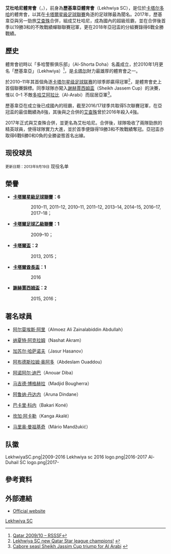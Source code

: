 {{noteTA
|G1=足球
|G2=卡塔尔星级足球联赛
|G3=地名
|1=zh-hans:莱科维亚体育俱乐部; zh-cn:莱赫维亚竞技俱乐部; zh-hk:歷基韋亞體育會;
|2=zh-hans:莱科维亚; zh-cn:莱赫维亚; zh-hk:歷基韋亞;
|3=zh-hans:马里奥·曼朱基奇;zh-hk:馬里奧·文迪蘇傑;zh-mo:馬里奧·文迪蘇傑;zh-tw:馬里奧·曼祖基奇;
|4=zh-hans:托比·阿尔德韦雷尔德;zh-hk:杜比·艾達韋列特;zh-tw:托比·阿爾德韋雷爾德;
}}
{{Football club infobox
| clubname   = 艾杜哈尼<br />'''''Al-Duhail''
| image      = [[File:Al-Duhail_SC_logo.png|180px]]
| fullname   = Al-Duhail SC
| nickname   = ''Internal Security Force''
| founded    = 1938年<br /> 以「''Al-Shorta Doha''」名義
| ground     = [[莱科维亚体育俱乐部球场|莱科维亚体育俱乐部球场]]<br />（Lekhwiya SC Stadium）
| city       = [[卡塔尔|卡塔尔]]，[[多哈|多哈]]
| capacity   = 20,000
| chairman   = 
| manager    = [[埃尔南·克雷斯波|埃尔南·克雷斯波]]
| league     = [[卡塔爾星級足球聯賽|卡塔爾星級足球聯賽]]
| season     = 2021–22
| position   = 卡塔聯，第 2 位
| pattern_la1=_shoulder_stripes_white_stripes||pattern_b1=_whiteshoulders|pattern_ra1=_shoulder_stripes_white_stripes
| leftarm1=FF0000|body1=FF0000|rightarm1=FF0000|shorts1=FF0000|socks1=FF0000|pattern_so1=_3_stripes_white
| pattern_la2=_shoulder_stripes_red_stripes|pattern_b2=_redshoulders|pattern_ra2=_shoulder_stripes_red_stripes
| leftarm2=FFFFFF|body2=FFFFFF|rightarm2=FFFFFF|shorts2=FFFFFF|socks2=FFFFFF|pattern_so2=_3_stripes_red
}}
'''艾杜哈尼體育會'''（{{lang-en|'''Al-Duhail SC'''}}，{{lang-ar|نادي لخويا}}），前身為'''歷基韋亞體育會'''（Lekhwiya SC），是位於[[卡塔尔|卡塔尔]][[多哈|多哈]]的體育會，以其在[[卡塔爾星級足球聯賽|卡塔爾星級足球聯賽]]角逐的足球隊最為聞名。2017年，歷基韋亞與另一勁旅[[艾查殊|艾查殊]]合併，組成艾杜哈尼，成為國內的超級班霸，並在合併後首季以19勝3和的不敗戰績蟬聯聯賽冠軍，更在2018年亞冠盃的分組賽錄得6戰全勝戰績。

== 歷史 ==
體育會初時以「多哈警察俱乐部」（Al-Shorta Doha）名義成立，於2010年1月更名「歷基韋亞」（Lekhwiya）<ref>[http://www.rsssf.com/tablesq/qat2010.html Qatar 2009/10 – RSSSF]</ref>，是[[卡塔尔|卡塔尔]]財力最雄厚的體育會之一。

於2010–11年其首個角逐[[卡塔尔星级足球联赛|卡塔尔星级足球联赛]]的球季即贏得冠軍<ref>[http://www.burrda.com/media-room/news/lekhwiya-sc-new-qatar-star-league-champions Lekhwiya SC new Qatar Star league champions!] {{webarchive|url=https://archive.is/20110514005409/http://www.burrda.com/media-room/news/lekhwiya-sc-new-qatar-star-league-champions |date=2011-05-14 }}</ref>，是體育會史上首個聯賽錦標。同季球隊亦闖入[[謝赫賈西姆盃|謝赫賈西姆盃]]（Sheikh Jassem Cup）的決賽，惟以 0–1 不敵[[多哈艾阿拉比體育俱樂部|多哈艾阿拉比]]（Al-Arabi）而屈居亞軍<ref>[http://www.qfa.com.qa/cabore-seals-sheikh-jassim-cup-triumph-for-al-arabi.aspx Cabore seasl Sheikh Jassim Cup triump for Al Arabi] {{webarchive|url=https://web.archive.org/web/20120324132535/http://www.qfa.com.qa/cabore-seals-sheikh-jassim-cup-triumph-for-al-arabi.aspx |date=2012-03-24 }}</ref>。

歷基韋亞在成立後已成國內的班霸，截至2016/17球季共取得5次聯賽冠軍，在亞冠盃的最佳戰績為8強，其後與之合併的[[艾查殊|艾查殊]]曾於2016年殺入4強。

2017年正式與艾查殊合併，並更名為艾杜哈尼。合併後，球隊吸收了兩隊勁旅的精英球員，使得球隊實力大進，並於首季便錄得19勝3和不敗戰績奪冠。亞冠盃亦取得6戰6勝0和0負的全勝姿態首名出線。

==现役球员==
<small>更新日期：2013年9月19日</small>
现役名单
{{Football squad start}}
{{Football squad player|no=40|nat=QAT|name=[[阿明|阿明]]|pos=GK}}
{{Football squad player|no=4|nat=BEL|name=[[杜比·艾達韋列特|托比·阿爾德韋雷爾德]]|pos=DF}}
{{Football squad player|no=6|nat=QAT|name=[[特勞雷|特勞雷]]|pos=DF}}
{{Football squad player|no=7|nat=QAT|name=[[拉米|拉米]]|pos=MF}}
{{Football squad player|no=8|nat=QAT|name=[[阿裏|阿裏]]|pos=FW}}
{{Football squad player|no=12|nat=QAT|name=[[布迪亞夫|布迪亞夫]]|pos=MF}}
{{Football squad player|no=14|nat=QAT|name=[[康加姆布|康加姆布]]|pos=DF}}
{{Football squad player|no=19|nat=QAT|name=[[阿尔莫埃斯·阿里|阿尔莫埃斯·阿里]]|pos=FW}}
{{Football squad player|no=15|nat=QAT|name=[[阿菲夫|阿菲夫]]|pos=FW}}
{{Fs mid}}
{{Football squad player|no=23|nat=QAT|name=[[塞巴斯蒂安·索利亚|塞巴斯蒂安·索利亚]]|pos=FW}}
{{Football squad player|no=25|nat=South Korea|name=[[南泰熙|南泰熙]]|pos=MF}}
{{Football squad player|no=24|nat=ALG|name=[[博蓋拉|博蓋拉]]|pos=DF|other=[[Captain|隊長]]}}
{{Football squad player|no=28|nat=TUN|name=[[Youssef_Msakni|姆萨克尼]]|pos=MF}}
{{Football squad player|no=30|nat=QAT|name=[[路易斯·馬丁|路易斯·馬丁]]|pos=MF}}
{{Football squad player|no=35|nat=QAT|name=[[穆夫塔赫|穆夫塔赫]]|pos=DF}}
{{Football squad player|no=39|nat=FRA|name=[[迪亞|迪亞]]|pos=FW}}
{{Football squad player|no=70|nat=QAT|name=[[伊斯梅爾|伊斯梅爾]]|pos=FW}}
{{Football squad end}}

== 榮譽 ==
*'''[[卡塔爾星級足球聯賽|卡塔爾星級足球聯賽]]：6''' 
::2010–11, 2011–12, 2010–11, 2011–12, 2013–14, 2014–15, 2016–17, 2017–18；
*'''[[卡塔爾足球乙級聯賽|卡塔爾足球乙級聯賽]]：1''' 
::2009–10；
*'''[[卡塔爾盃|卡塔爾盃]]：2''' 
::2013, 2015；
*'''[[卡塔爾酋長盃|卡塔爾酋長盃]]：1''' 
::2016
*'''[[謝赫賈西姆盃|謝赫賈西姆盃]]：2''' 
::2015, 2016；

== 著名球員 ==
*{{Flagicon|QAT}}[[阿尔莫埃斯·阿里|阿尔莫埃斯·阿里]]（Almoez Ali Zainalabiddin Abdullah）
*{{Flagicon|IRQ}} [[纳夏特·阿克拉姆|纳夏特·阿克拉姆]]（Nashat Akram）
*{{flagicon|UZB}} [[加苏尔·哈萨诺夫|加苏尔·哈萨诺夫]]（Jasur Hasanov）
*{{Flagicon|MAR}} [[阿布德斯拉姆·奥阿多|阿布德斯拉姆·奥阿多]]（Abdeslam Ouaddou）
*{{Flagicon|MAR}} [[阿诺阿尔·迪巴|阿诺阿尔·迪巴]]（Anouar Diba）
*{{flagicon|ALG}} [[马吉德·博格赫拉|马吉德·博格赫拉]]（Madjid Bougherra）
*{{flagicon|CIV}} [[阿鲁纳·丹达内|阿鲁纳·丹达内]]（Aruna Dindane）
*{{flagicon|CIV}} [[巴卡里·科内|巴卡里·科内]]（Bakari Koné）
*{{flagicon|CIV}} [[坎加·阿卡勒|坎加·阿卡勒]]（Kanga Akalé）
*{{flagicon|CRO}} [[马里奥·曼祖基奇|马里奥·曼祖基奇]]（Mário Mandžukić）

== 队徽 ==
<gallery>
LekhwiyaSC.png|2009-2016
Lekhwiya sc 2016 logo.png|2016-2017
Al-Duhail SC logo.png|2017-
</gallery>

== 參考資料 ==
{{Reflist}}

== 外部連結 ==
* [https://web.archive.org/web/20111206051615/http://lekhwiyaclub.qa/ Official website]

[[Category:卡塔爾足球會|Lekhwiya SC]]